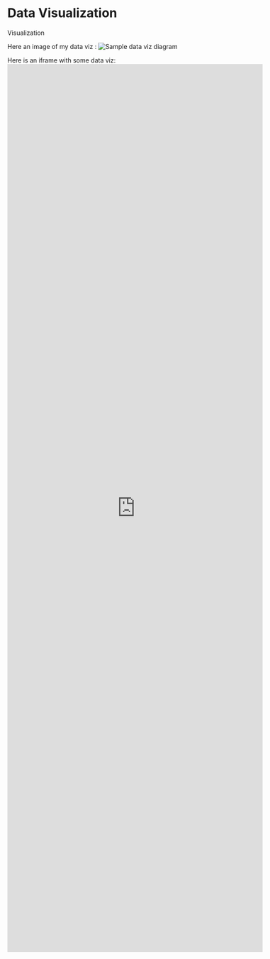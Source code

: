 # Data Visualization

Visualization


Here an image of my data viz :
![Sample data viz diagram](./viz.jpg)


Here is an iframe with some data viz: 
<div><iframe style="width: 60vw; height: 50vh; border: none;" src="https://query.wikidata.org/embed.html#%23defaultView%3AGraph%0ASELECT%20%3Finstance_of%20%3Finstance_ofLabel%20%3Finception%20%3Fcollection%20%3FcollectionLabel%20%3Fdiscoverer_or_inventor%20%3Fdiscoverer_or_inventorLabel%20%3Flocation_of_discovery%20%3Flocation_of_discoveryLabel%20%3Fimage%20WHERE%20%7B%0A%20%20SERVICE%20wikibase%3Alabel%20%7B%20bd%3AserviceParam%20wikibase%3Alanguage%20%22%5BAUTO_LANGUAGE%5D%2Cen%22.%20%7D%0A%20%20%3Finstance_of%20wdt%3AP31%20wd%3AQ18593264.%0A%20%20%0A%20%20%0A%20%20%3Finstance_of%20wdt%3AP195%20wd%3AQ93531035.%0A%20%20%0A%20%20%3Finstance_of%20wdt%3AP61%20wd%3AQ97105543.%0A%20%20OPTIONAL%20%7B%20%3Finstance_of%20wdt%3AP571%20%3Finception.%20%7D%0A%20%20OPTIONAL%20%7B%20%3Finstance_of%20wdt%3AP195%20%3Fcollection.%20%7D%0A%20%20OPTIONAL%20%7B%20%3Finstance_of%20wdt%3AP61%20%3Fdiscoverer_or_inventor.%20%7D%0A%20%20OPTIONAL%20%7B%20%3Finstance_of%20wdt%3AP189%20%3Flocation_of_discovery.%20%7D%0A%20%20OPTIONAL%20%7B%20%3Finstance_of%20wdt%3AP18%20%3Fimage.%20%7D%0A%7D%0ALIMIT%20100" referrerpolicy="origin" sandbox="allow-scripts allow-same-origin allow-popups"></iframe></div>